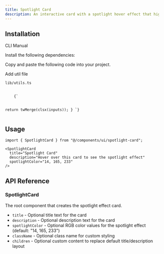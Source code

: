 ```yaml
---
title: Spotlight Card
description: An interactive card with a spotlight hover effect that highlights content and enhances user engagement visually.
---
```


<ComponentPreview
  name="spotlightcard-demo"
  className="[&_.preview>[data-orientation=vertical]]:sm:max-w-[70%]"
  description="An interactive card component with spotlight hover effect"
/>

## Installation

<Tabs defaultValue="cli" className="w-full">
  <TabsList>
    <TabsTrigger value="cli">CLI</TabsTrigger>
    <TabsTrigger value="manual">Manual</TabsTrigger>
  </TabsList>
  <TabsContent value="cli">
    <PkgOptions name="spotlightcard" />
  </TabsContent>
  <TabsContent value="manual">
    <Steps>

<Step>Install the following dependencies:</Step>
<DepsOptions name="framer-motion" />

<Step>Copy and paste the following code into your project.</Step>
<ComponentSource name="spotlightcard" />

<Step>Add util file</Step>
<div className="ml-10 mt-2">
  <p><code>lib/utils.ts</code></p>
  <pre className="mt-3 p-3 rounded overflow-x-auto bg-[#1f2937] dark:bg-black">
  <code className="language-typescript">
    {`

  return twMerge(clsx(inputs));
}
      `}
  </code>
</pre>
</div>

</Steps>
  </TabsContent>
</Tabs>

## Usage

```tsx
import { SpotlightCard } from "@/components/ui/spotlight-card";
```

```tsx
<SpotlightCard
  title="Spotlight Card"
  description="Hover over this card to see the spotlight effect"
  spotlightColor="14, 165, 233"
/>
```

## API Reference

### SpotlightCard

The root component that creates the spotlight effect card.

- `title` - Optional title text for the card
- `description` - Optional description text for the card
- `spotlightColor` - Optional RGB color values for the spotlight effect (default: "14, 165, 233")
- `className` - Optional class name for custom styling
- `children` - Optional custom content to replace default title/description layout
